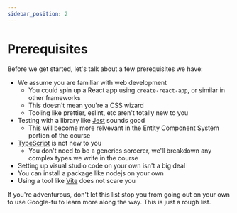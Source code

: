 ```yaml
---
sidebar_position: 2
---
```


# Prerequisites

Before we get started, let's talk about a few prerequisites we have:

- We assume you are familiar with web development
  - You could spin up a React app using `create-react-app`, or similar in other frameworks
  - This doesn't mean you're a CSS wizard
  - Tooling like prettier, eslint, etc aren't totally new to you
- Testing with a library like [Jest](https://jestjs.io) sounds good
  - This will become more relvevant in the Entity Component System portion of the course
- [TypeScript](https://www.typescriptlang.org) is not new to you
  - You don't need to be a generics sorcerer, we'll breakdown any complex types we write in the course
- Setting up visual studio code on your own isn't a big deal
- You can install a package like nodejs on your own
- Using a tool like [Vite](https://vitejs.dev) does not scare you

If you're adventurous, don't let this list stop you from going out on your own to use Google-fu to learn more along the way. This is just a rough list.

